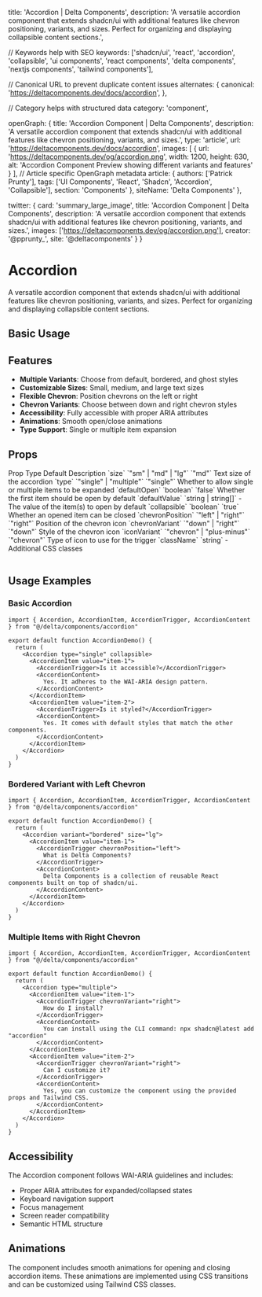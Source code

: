   title: 'Accordion | Delta Components',
  description: 'A versatile accordion component that extends shadcn/ui with additional features like chevron positioning, variants, and sizes. Perfect for organizing and displaying collapsible content sections.',

  // Keywords help with SEO
  keywords: ['shadcn/ui', 'react', 'accordion', 'collapsible', 'ui components', 'react components', 'delta components', 'nextjs components', 'tailwind components'],

  // Canonical URL to prevent duplicate content issues
  alternates: {
    canonical: 'https://deltacomponents.dev/docs/accordion',
  },

  // Category helps with structured data
  category: 'component',

  openGraph: {
    title: 'Accordion Component | Delta Components',
    description: 'A versatile accordion component that extends shadcn/ui with additional features like chevron positioning, variants, and sizes.',
    type: 'article',
    url: 'https://deltacomponents.dev/docs/accordion',
    images: [
      {
        url: 'https://deltacomponents.dev/og/accordion.png',
        width: 1200,
        height: 630,
        alt: 'Accordion Component Preview showing different variants and features'
      }
    ],
    // Article specific OpenGraph metadata
    article: {
      authors: ['Patrick Prunty'],
      tags: ['UI Components', 'React', 'Shadcn', 'Accordion', 'Collapsible'],
      section: 'Components'
    },
    siteName: 'Delta Components'
  },

  twitter: {
    card: 'summary_large_image',
    title: 'Accordion Component | Delta Components',
    description: 'A versatile accordion component that extends shadcn/ui with additional features like chevron positioning, variants, and sizes.',
    images: ['https://deltacomponents.dev/og/accordion.png'],
    creator: '@pprunty_',
    site: '@deltacomponents'
  }
}

# Accordion

A versatile accordion component that extends shadcn/ui with additional features like chevron positioning, variants, and sizes. Perfect for organizing and displaying collapsible content sections.

## Basic Usage

<ComponentTabs name="accordion-basic" />


<InstallationInstructions componentName="select-input" />

## Features

- **Multiple Variants**: Choose from default, bordered, and ghost styles
- **Customizable Sizes**: Small, medium, and large text sizes
- **Flexible Chevron**: Position chevrons on the left or right
- **Chevron Variants**: Choose between down and right chevron styles
- **Accessibility**: Fully accessible with proper ARIA attributes
- **Animations**: Smooth open/close animations
- **Type Support**: Single or multiple item expansion

## Props

<Table>
  <TableHeader>
    <TableRow>
      <TableHead>Prop</TableHead>
      <TableHead>Type</TableHead>
      <TableHead>Default</TableHead>
      <TableHead>Description</TableHead>
    </TableRow>
  </TableHeader>
  <TableBody>
    <TableRow>
      <TableCell>`size`</TableCell>
      <TableCell>`"sm" | "md" | "lg"`</TableCell>
      <TableCell>`"md"`</TableCell>
      <TableCell>Text size of the accordion</TableCell>
    </TableRow>
    <TableRow>
      <TableCell>`type`</TableCell>
      <TableCell>`"single" | "multiple"`</TableCell>
      <TableCell>`"single"`</TableCell>
      <TableCell>Whether to allow single or multiple items to be expanded</TableCell>
    </TableRow>
    <TableRow>
      <TableCell>`defaultOpen`</TableCell>
      <TableCell>`boolean`</TableCell>
      <TableCell>`false`</TableCell>
      <TableCell>Whether the first item should be open by default</TableCell>
    </TableRow>
    <TableRow>
      <TableCell>`defaultValue`</TableCell>
      <TableCell>`string | string[]`</TableCell>
      <TableCell>-</TableCell>
      <TableCell>The value of the item(s) to open by default</TableCell>
    </TableRow>
    <TableRow>
      <TableCell>`collapsible`</TableCell>
      <TableCell>`boolean`</TableCell>
      <TableCell>`true`</TableCell>
      <TableCell>Whether an opened item can be closed</TableCell>
    </TableRow>
    <TableRow>
      <TableCell>`chevronPosition`</TableCell>
      <TableCell>`"left" | "right"`</TableCell>
      <TableCell>`"right"`</TableCell>
      <TableCell>Position of the chevron icon</TableCell>
    </TableRow>
    <TableRow>
      <TableCell>`chevronVariant`</TableCell>
      <TableCell>`"down" | "right"`</TableCell>
      <TableCell>`"down"`</TableCell>
      <TableCell>Style of the chevron icon</TableCell>
    </TableRow>
    <TableRow>
      <TableCell>`iconVariant`</TableCell>
      <TableCell>`"chevron" | "plus-minus"`</TableCell>
      <TableCell>`"chevron"`</TableCell>
      <TableCell>Type of icon to use for the trigger</TableCell>
    </TableRow>
    <TableRow>
      <TableCell>`className`</TableCell>
      <TableCell>`string`</TableCell>
      <TableCell>-</TableCell>
      <TableCell>Additional CSS classes</TableCell>
    </TableRow>
  </TableBody>
</Table>

## Usage Examples

### Basic Accordion

```tsx
import { Accordion, AccordionItem, AccordionTrigger, AccordionContent } from "@/delta/components/accordion"

export default function AccordionDemo() {
  return (
    <Accordion type="single" collapsible>
      <AccordionItem value="item-1">
        <AccordionTrigger>Is it accessible?</AccordionTrigger>
        <AccordionContent>
          Yes. It adheres to the WAI-ARIA design pattern.
        </AccordionContent>
      </AccordionItem>
      <AccordionItem value="item-2">
        <AccordionTrigger>Is it styled?</AccordionTrigger>
        <AccordionContent>
          Yes. It comes with default styles that match the other components.
        </AccordionContent>
      </AccordionItem>
    </Accordion>
  )
}
```

### Bordered Variant with Left Chevron

```tsx
import { Accordion, AccordionItem, AccordionTrigger, AccordionContent } from "@/delta/components/accordion"

export default function AccordionDemo() {
  return (
    <Accordion variant="bordered" size="lg">
      <AccordionItem value="item-1">
        <AccordionTrigger chevronPosition="left">
          What is Delta Components?
        </AccordionTrigger>
        <AccordionContent>
          Delta Components is a collection of reusable React components built on top of shadcn/ui.
        </AccordionContent>
      </AccordionItem>
    </Accordion>
  )
}
```

### Multiple Items with Right Chevron

```tsx
import { Accordion, AccordionItem, AccordionTrigger, AccordionContent } from "@/delta/components/accordion"

export default function AccordionDemo() {
  return (
    <Accordion type="multiple">
      <AccordionItem value="item-1">
        <AccordionTrigger chevronVariant="right">
          How do I install?
        </AccordionTrigger>
        <AccordionContent>
          You can install using the CLI command: npx shadcn@latest add "accordion"
        </AccordionContent>
      </AccordionItem>
      <AccordionItem value="item-2">
        <AccordionTrigger chevronVariant="right">
          Can I customize it?
        </AccordionTrigger>
        <AccordionContent>
          Yes, you can customize the component using the provided props and Tailwind CSS.
        </AccordionContent>
      </AccordionItem>
    </Accordion>
  )
}
```

<ComponentTabs name="accordion-neobrutalism" />


## Accessibility

The Accordion component follows WAI-ARIA guidelines and includes:

- Proper ARIA attributes for expanded/collapsed states
- Keyboard navigation support
- Focus management
- Screen reader compatibility
- Semantic HTML structure

## Animations

The component includes smooth animations for opening and closing accordion items. These animations are implemented using CSS transitions and can be customized using Tailwind CSS classes. 